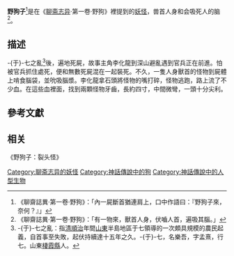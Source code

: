 '''野狗子'''<ref>《聊齋誌異·第一卷·野狗》：「內一屍斷首猶連肩上，口中作語曰：『野狗子來，奈何？』」</ref>是在《[[聊斋志异|聊斋志异]]·第一卷·野狗》裡提到的[[妖怪|妖怪]]，兽首人身和会吸死人的脑<ref>《聊齋誌異·第一卷·野狗》：「有一物來，獸首人身，伏嚙人首，遍吸其腦。」</ref>。

== 描述 ==
-{于}-七之亂<ref>-{于}-七之亂：指[[清|清]][[順治|順治]]年間[[山東|山東]]半島地區于七領導的一次頗具規模的農民起義，自首事至失敗，起伏持續達十五年之久。-{于}-七，名樂吾，字孟熹，行七。山東[[棲霞縣|棲霞縣]]人。</ref>後，遍地死屍，故事主角李化龍到深山避亂遇到官兵正在前進。怕被官兵抓住處死，便和無數死屍混在一起裝死。不久，一隻人身獸首的怪物到屍體上啃食腦袋，並吮吸腦漿。李化龍拿石頭將怪物的嘴打碎，怪物逃跑，路上流了不少血。在這些血裡面，找到兩顆怪物牙齒，長約四寸，中間微彎，一頭十分尖利。
== 參考文獻 ==
{{wikisource|聊齋志異/第01卷#野狗|野狗}}
==相关==
《野狗子：裂头怪》
{{reflist}}
[[Category:聊斋志异的妖怪|Category:聊斋志异的妖怪]]
[[Category:神話傳說中的狗|Category:神話傳說中的狗]]
[[Category:神話傳說中的人型生物|Category:神話傳說中的人型生物]]